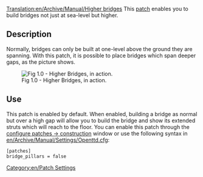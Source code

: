 [[Translation:en/Archive/Manual/Higher bridges]]
This [[en/Community/Patches/Patches|patch]] enables you to build bridges not just at sea-level but higher.

{{en/Warning|This page is out of date and contains faulty information.  Please see the Higher bridges page for details.}}

== Description ==
Normally, bridges can only be built at one-level above the ground they are spanning.  With this patch, it is possible to place bridges which span deeper gaps, as the picture shows.

[[File:en/Archive/Manual/Higher bridges.png|Fig 1.0 - Higher Bridges, in action.]]

== Use ==
This patch is enabled by default.  When enabled, building a bridge as normal but over a high gap will allow you to build the bridge and show its extended struts which will reach to the floor. You can enable this patch through the [[en/Archive/Manual/Settings/Configuring patches/Construction|configure patches -> construction]] window or use the following syntax in [[en/Archive/Manual/Settings/Openttd.cfg]]:

<pre>
[patches]
bridge_pillars = false
</pre>

[[Category:en/Patch Settings]]